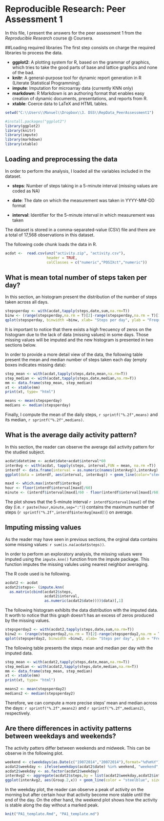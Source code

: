 # Reproducible Research: Peer Assessment 1
In this file, I present the answers for the peer assessment 1 from the *Reproducible Research* course @ Coursera.

##Loading required libraries
The first step consists on charge the required libraries to process the data.

- **ggplot2**:  A plotting system for R, based on the grammar of graphics, which tries to take the good parts of base and lattice graphics and none of the bad.
- **knitr**: A general-purpose tool for dynamic report generation in R (Literate Statistical Programming).
- **impute**: Imputation for microarray data (currently KNN only)
- **markdown**: R Markdown is an authoring format that enables easy creation of dynamic documents, presentations, and reports from R.
- **xtable**: Coerce data to LaTeX and HTML tables.

```r
setwd("C:\\Users\\Manuel\\Dropbox\\3. DSS\\RepData_PeerAssessment1")
```

```r
#install.packages("ggplot2")
library(ggplot2)
library(knitr)
library(impute)
library(markdown)
library(xtable)
```

## Loading and preprocessing the data
In order to perform the analysis, I loaded all the variables included in the dataset.

- **steps**: Number of steps taking in a 5-minute interval (missing values are coded as NA)

- **date**: The date on which the measurement was taken in YYYY-MM-DD format

- **interval**: Identifier for the 5-minute interval in which measurement was taken

The dataset is stored in a comma-separated-value (CSV) file and there are a total of 17,568 observations in this dataset.

The following code chunk loads the data in R.

```r
acdat <-  read.csv(unz("activity.zip", "activity.csv"),
                   header = TRUE,
                   colClasses = c("numeric","POSIXct","numeric"))
```

## What is mean total number of steps taken per day?
In this section, an histogram present the distribution of the number of steps taken across all days. 

```r
stepsperday <- with(acdat,tapply(steps,date,sum,na.rm=T))
binw <- (range(stepsperday,na.rm = T)[2]-range(stepsperday,na.rm = T)[1])/30
qplot(stepsperday, binwidth =binw, xlab= "Steps per day", ylab = "Frequency")

```

It is important to notice that there exists a high frecuency of zeros on the histogram due to the lack of data (missing values) in some days. Those missing values will be imputed and the new histogram is presented in two sections below.


In order to provide a more detail view of the data, the following table present the mean and median number of steps taken each day (empty boxes indicates missing data):

```r
step_mean <- with(acdat,tapply(steps,date,mean,na.rm=T))
step_median <- with(acdat,tapply(steps,date,median,na.rm=T))
mm <- data.frame(step_mean, step_median)
xt <- xtable(mm)
print(xt, type= "html")  
```


```r
means <- mean(stepsperday)
medians <- median(stepsperday)
```

Finally, I compute the mean of the daily steps, `r sprintf("%.2f",means)` and its median, `r sprintf("%.2f",medians)`.

## What is the average daily activity pattern?
In this section, the reader can observe the average dail activity pattern for the studied subject.

```r
acdat$datetime <- acdat$date+acdat$interval*60
interAvg <- with(acdat, tapply(steps, interval,FUN = mean, na.rm =T)) 
interdf <- data.frame(interval = as.numeric(names(interAvg)),interAvg)
ggplot(data = interdf, aes(interval, interAvg)) + geom_line(color="steelblue",size=1)+ ylab("Number of steps") + xlab("Date/time")

maxd <- which.max(interdf$interAvg)
hour <- floor(interdf$interval[maxd]/60)
minute <- (interdf$interval[maxd]/60 - floor(interdf$interval[maxd]/60))*60
```

The plot shows that the 5-minute interval `r interdf$interval[maxd]` of the day (i.e. `r paste(hour,minute,sep=":")`) contains the maximum number of steps (`r sprintf("%.2f",interdf$interAvg[maxd])`) on average.

## Imputing missing values

As the reader may have seen in previous sections, the orginal data contains some missing values: `r sum(is.na(acdat$steps))`.

In order to perform an exploratory analysis, the missing values were imputed using the `impute.knn()` function from the impute package. This function imputes the missing valules using nearest neighbor averaging.

The R code used is he following.

```r
acdat2 <- acdat  
acdat2$steps<- (impute.knn(
  as.matrix(cbind(acdat2$steps,
                  acdat2$interval,
                  as.numeric(acdat2$date))))$data)[,1]
```

The following histogram exhibits the data distribution with the imputed data. It worth to notice that this graph doesn't has an excess of zeros produced by the missing values. 

```r
stepsperday2 <- with(acdat2,tapply(steps,date,sum,na.rm=T))
binw2 <- (range(stepsperday2,na.rm = T)[2]-range(stepsperday2,na.rm = T)[1])/30
qplot(stepsperday2, binwidth =binw2, xlab= "Steps per day", ylab = "Frequency")


```

The following table presents the steps mean and median per day with the imputed data. 

```r
step_mean <- with(acdat2,tapply(steps,date,mean,na.rm=T))
step_median <- with(acdat2,tapply(steps,date,median,na.rm=T))
mm <- data.frame(step_mean, step_median)
xt <- xtable(mm)
print(xt, type= "html")  
```

```r
means2 <- mean(stepsperday2)
medians2 <- median(stepsperday2)
```


Therefore, we can compute a more precise steps' mean and median across the days: `r sprintf("%.2f",means2)` and `r sprintf("%.2f",medians2)`, respectively.  


## Are there differences in activity patterns between weekdays and weekends?

The activity patters differ between weekends and midweek. This can be observe in the following plot.

```r
weekend <- c(weekdays(as.Date(c("19072014","20072014"),format="%d%m%Y")))
acdat2$weekday <- ifelse(weekdays(acdat2$date) %in% weekend, "weekend", "weekday")
acdat2$weekday <- as.factor(acdat2$weekday)
interAvg2 <- aggregate(acdat2$steps,by = list(acdat2$weekday,acdat2$interval),mean,na.rm=T)
ggplot(interAvg2, aes(Group.2,x)) + geom_line(color = "steelblue", size =1) + facet_wrap(~ Group.1,2) + xlab(label = "Interval") + ylab("Number fo steps")

```

In the weekday plot, the reader can observe a peak of activity on the morning but after certain hour that activity become more stable until the end of the day. On the other hand, the weekend plot shows how the activity is stable along the day without a marked peak.

```r
knit("PA1_template.Rmd", "PA1_template.md")
```